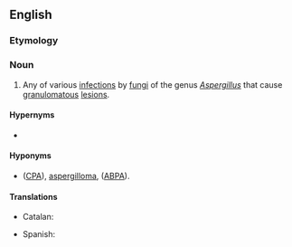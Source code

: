 ==English==

===Etymology===
{{confix|en|aspergill|osis}}

===Noun===
{{wikipedia}}
{{en-noun|aspergilloses}}

# Any of various [[infection]]s by [[fungus|fungi]] of the genus ''[[Aspergillus]]'' that cause [[granulomatous]] [[lesion]]s.

====Hypernyms====
* {{l|en|mycosis}}

====Hyponyms====
* {{sense|infection by ''Aspergillus''}} {{vern|chronic pulmonary aspergillosis}} ([[CPA]]), [[aspergilloma]], {{vern|allergic bronchopulmonary aspergillosis}} ([[ABPA]]).

====Translations====
{{trans-top|infection by ''[[Aspergillus]]''}}
* Catalan: {{t+|ca|aspergil·losi|f}}
{{trans-mid}}
* Spanish: {{t+|es|aspergilosis|f}}
{{trans-bottom}}

{{topics|en|Fungal diseases}}